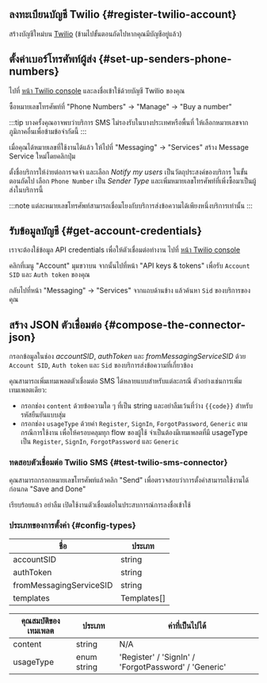 ## ลงทะเบียนบัญชี Twilio \{#register-twilio-account}

สร้างบัญชีใหม่บน [Twilio](https://www.twilio.com) (ข้ามไปขั้นตอนถัดไปหากคุณมีบัญชีอยู่แล้ว)

## ตั้งค่าเบอร์โทรศัพท์ผู้ส่ง \{#set-up-senders-phone-numbers}

ไปที่ [หน้า Twilio console](https://console.twilio.com/) และลงชื่อเข้าใช้ด้วยบัญชี Twilio ของคุณ

ซื้อหมายเลขโทรศัพท์ที่ "Phone Numbers" -> "Manage" -> "Buy a number"

:::tip
บางครั้งคุณอาจพบว่าบริการ SMS ไม่รองรับในบางประเทศหรือพื้นที่ ให้เลือกหมายเลขจากภูมิภาคอื่นเพื่อข้ามข้อจำกัดนี้
:::

เมื่อคุณได้หมายเลขที่ใช้งานได้แล้ว ให้ไปที่ "Messaging" -> "Services" สร้าง Message Service ใหม่โดยคลิกปุ่ม

ตั้งชื่อบริการให้ง่ายต่อการจดจำ และเลือก _Notify my users_ เป็นวัตถุประสงค์ของบริการ
ในขั้นตอนถัดไป เลือก `Phone Number` เป็น _Sender Type_ และเพิ่มหมายเลขโทรศัพท์ที่เพิ่งซื้อมาเป็นผู้ส่งในบริการนี้

:::note
แต่ละหมายเลขโทรศัพท์สามารถเชื่อมโยงกับบริการส่งข้อความได้เพียงหนึ่งบริการเท่านั้น
:::

## รับข้อมูลบัญชี \{#get-account-credentials}

เราจะต้องใช้ข้อมูล API credentials เพื่อให้ตัวเชื่อมต่อทำงาน ไปที่ [หน้า Twilio console](https://console.twilio.com/)

คลิกที่เมนู "Account" มุมขวาบน จากนั้นไปที่หน้า "API keys & tokens" เพื่อรับ `Account SID` และ `Auth token` ของคุณ

กลับไปที่หน้า "Messaging" -> "Services" จากแถบด้านข้าง แล้วค้นหา `Sid` ของบริการของคุณ

## สร้าง JSON ตัวเชื่อมต่อ \{#compose-the-connector-json}

กรอกข้อมูลในช่อง _accountSID_, _authToken_ และ _fromMessagingServiceSID_ ด้วย `Account SID`, `Auth token` และ `Sid` ของบริการส่งข้อความที่เกี่ยวข้อง

คุณสามารถเพิ่มเทมเพลตตัวเชื่อมต่อ SMS ได้หลายแบบสำหรับแต่ละกรณี ตัวอย่างเช่นการเพิ่มเทมเพลตเดียว:

- กรอกช่อง `content` ด้วยข้อความใด ๆ ที่เป็น string และอย่าลืมเว้นที่ว่าง `{{code}}` สำหรับรหัสยืนยันแบบสุ่ม
- กรอกช่อง `usageType` ด้วยค่า `Register`, `SignIn`, `ForgotPassword`, `Generic` ตามกรณีการใช้งาน เพื่อให้ครอบคลุมทุก flow ของผู้ใช้ จำเป็นต้องมีเทมเพลตที่มี usageType เป็น `Register`, `SignIn`, `ForgotPassword` และ `Generic`

### ทดสอบตัวเชื่อมต่อ Twilio SMS \{#test-twilio-sms-connector}

คุณสามารถกรอกหมายเลขโทรศัพท์แล้วคลิก "Send" เพื่อตรวจสอบว่าการตั้งค่าสามารถใช้งานได้ก่อนกด "Save and Done"

เรียบร้อยแล้ว อย่าลืม <MainSiteUrl href="/connectors/sms-connectors/#enable-phone-number-for-end-user-flows">เปิดใช้งานตัวเชื่อมต่อในประสบการณ์การลงชื่อเข้าใช้</MainSiteUrl>

### ประเภทของการตั้งค่า \{#config-types}

| ชื่อ                    | ประเภท      |
| ----------------------- | ----------- |
| accountSID              | string      |
| authToken               | string      |
| fromMessagingServiceSID | string      |
| templates               | Templates[] |

| คุณสมบัติของเทมเพลต | ประเภท      | ค่าที่เป็นไปได้                                      |
| ------------------- | ----------- | ---------------------------------------------------- |
| content             | string      | N/A                                                  |
| usageType           | enum string | 'Register' / 'SignIn' / 'ForgotPassword' / 'Generic' |
